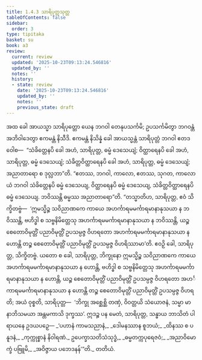 ```yaml
---
title: 1.4.3 သာရိပုတ္တသုတ္တ
tableOfContents: false
sidebar:
  order: 3
type: tipitaka
basket: su
book: a3
review:
  current: review
  updated: '2025-10-23T09:13:24.546816'
  updated_by: ''
  notes: ''
  history:
  - state: review
    date: '2025-10-23T09:13:24.546816'
    updated_by: ''
    notes: ''
    previous_state: draft
---
```



<ReviewStatus review={frontmatter.review} showDetails={true} />

<HypothesisAnnotation frontmatter={frontmatter} />

<DynamicBreadcrumb />

<Division number="33" book="a3" e="ch" v="15" p="132">

<Paragraph number="178" book="a3">
အထ ခေါ အာယသ္မာ သာရိပုတ္တော ယေန ဘဂဝါ တေနုပသင်္ကမိ; ဥပသင်္ကမိတွာ ဘဂဝန္တံ အဘိဝါဒေတွာ ဧကမန္တံ နိသီဒိ. ဧကမန္တံ နိသိန္နံ ခေါ အာယသ္မန္တံ သာရိပုတ္တံ ဘဂဝါ ဧတဒဝေါစ—  “သံခိတ္တေနပိ ခေါ အဟံ, သာရိပုတ္တ, ဓမ္မံ ဒေသေယျံ; ဝိတ္ထာရေနပိ ခေါ အဟံ, သာရိပုတ္တ, ဓမ္မံ ဒေသေယျံ; သံခိတ္တဝိတ္ထာရေနပိ ခေါ အဟံ, သာရိပုတ္တ, ဓမ္မံ ဒေသေယျံ; အညာတာရော စ ဒုလ္လဘာ”တိ. “ဧတဿ, ဘဂဝါ, ကာလော, ဧတဿ, သုဂတ, ကာလော ယံ ဘဂဝါ သံခိတ္တေနပိ ဓမ္မံ ဒေသေယျ, ဝိတ္ထာရေနပိ ဓမ္မံ ဒေသေယျ, သံခိတ္တဝိတ္ထာရေနပိ ဓမ္မံ ဒေသေယျ. ဘဝိဿန္တိ ဓမ္မဿ အညာတာရော”တိ.
</Paragraph>

<Paragraph number="179" book="a3">
“တသ္မာတိဟ, သာရိပုတ္တ, ဧဝံ သိက္ခိတဗ္ဗံ—  ‘ဣမသ္မိဉ္စ သဝိညာဏကေ ကာယေ အဟင်္ကာရမမင်္ကာရမာနာနုသယာ န ဘဝိဿန္တိ, ဗဟိဒ္ဓါ စ သဗ္ဗနိမိတ္တေသု အဟင်္ကာရမမင်္ကာရမာနာနုသယာ န ဘဝိဿန္တိ, ယဉ္စ စေတောဝိမုတ္တိံ ပညာဝိမုတ္တိံ ဥပသမ္ပဇ္ဇ ဝိဟရတော အဟင်္ကာရမမင်္ကာရမာနာနုသယာ န ဟောန္တိ တဉ္စ စေတောဝိမုတ္တိံ ပညာဝိမုတ္တိံ ဥပသမ္ပဇ္ဇ ဝိဟရိဿာမာ’တိ. ဧဝဉှိ ခေါ, သာရိပုတ္တ, သိက္ခိတဗ္ဗံ.
</Paragraph>

<Paragraph number="180" book="a3">
ယတော စ ခေါ, သာရိပုတ္တ, ဘိက္ခုနော ဣမသ္မိဉ္စ သဝိညာဏကေ ကာယေ အဟင်္ကာရမမင်္ကာရမာနာနုသယာ န ဟောန္တိ, ဗဟိဒ္ဓါ စ သဗ္ဗနိမိတ္တေသု အဟင်္ကာရမမင်္ကာရမာနာနုသယာ န ဟောန္တိ, ယဉ္စ စေတောဝိမုတ္တိံ ပညာဝိမုတ္တိံ ဥပသမ္ပဇ္ဇ ဝိဟရတော အဟင်္ကာရမမင်္ကာရမာနာနုသယာ န ဟောန္တိ တဉ္စ စေတောဝိမုတ္တိံ ပညာဝိမုတ္တိံ ဥပသမ္ပဇ္ဇ ဝိဟရတိ; အယံ ဝုစ္စတိ, သာရိပုတ္တ—  ‘ဘိက္ခု အစ္ဆေစ္ဆိ တဏှံ, ဝိဝတ္တယိ သံယောဇနံ, သမ္မာ မာနာဘိသမယာ အန္တမကာသိ ဒုက္ခဿ’. ဣဒဉ္စ ပန မေတံ, သာရိပုတ္တ, သန္ဓာယ ဘာသိတံ ပါရာယနေ ဥဒယပဉှေ—
</Paragraph>

<Paragraph number="181" type="verses" book="a3">
_‘ပဟာနံ ကာမသညာနံ,_  
_ဒေါမနဿာန စူဘယံ;_  
_ထိနဿ စ ပနူဒနံ,_  
_ကုက္ကုစ္စာနံ နိဝါရဏံ._  

</Paragraph>

<Paragraph number="182" type="verses" book="a3">
ဥပေက္ခာသတိသံသုဒ္ဓံ,_  
_ဓမ္မတက္ကပုရေဇဝံ;_  
_အညာဝိမောက္ခံ ပဗြူမိ,_  
_အဝိဇ္ဇာယ ပဘေဒနန်’”တိ._  


</Paragraph>
</Division>

<Paragraph number="183" type="center" book="a3">
တတိယံ.
</Paragraph>